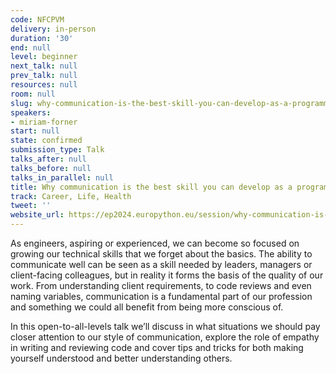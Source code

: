 ```yaml
---
code: NFCPVM
delivery: in-person
duration: '30'
end: null
level: beginner
next_talk: null
prev_talk: null
resources: null
room: null
slug: why-communication-is-the-best-skill-you-can-develop-as-a-programmer
speakers:
- miriam-forner
start: null
state: confirmed
submission_type: Talk
talks_after: null
talks_before: null
talks_in_parallel: null
title: Why communication is the best skill you can develop as a programmer
track: Career, Life, Health
tweet: ''
website_url: https://ep2024.europython.eu/session/why-communication-is-the-best-skill-you-can-develop-as-a-programmer
---
```


As engineers, aspiring or experienced, we can become so focused on growing our technical skills that we forget about the basics. The ability to communicate well can be seen as a skill needed by leaders, managers or client-facing colleagues, but in reality it forms the basis of the quality of our work. From understanding client requirements, to code reviews and even naming variables, communication is a fundamental part of our profession and something we could all benefit from being more conscious of.

In this open-to-all-levels talk we’ll discuss in what situations we should pay closer attention to our style of communication, explore the role of empathy in writing and reviewing code and cover tips and tricks for both making yourself understood and better understanding others.
